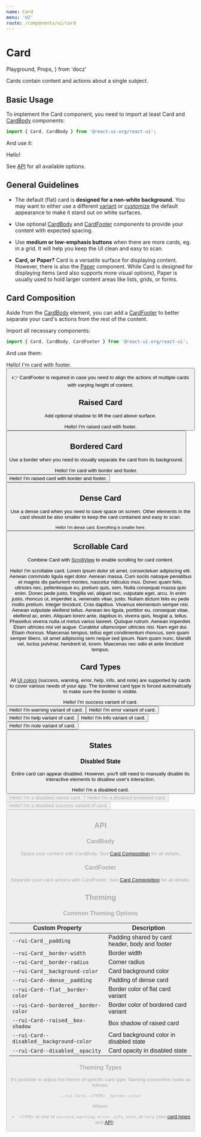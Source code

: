 ```yaml
---
name: Card
menu: 'UI'
route: /components/ui/card
---
```


# Card

  Playground,
  Props,
} from 'docz'

Cards contain content and actions about a single subject.

## Basic Usage

To implement the Card component, you need to import at least Card and
[CardBody](#cardbody) components:

```js
import { Card, CardBody } from '@react-ui-org/react-ui';
```

And use it:

<Playground>
  <Card>
    <CardBody>
      Hello!
    </CardBody>
  </Card>
</Playground>

See [API](#api) for all available options.

## General Guidelines

- The default (flat) card is **designed for a non-white background.** You may
  want to either use a different [variant](#variants) or
  [customize](/customize/theming/overview) the default appearance to make it stand
  out on white surfaces.

- Use optional [CardBody](#cardbody) and [CardFooter](#cardfooter) components to
  provide your content with expected spacing.

- Use **medium or low-emphasis buttons** when there are more cards, eg. in a
  grid. It will help you keep the UI clean and easy to scan.

- **Card, or Paper?** Card is a versatile surface for displaying content.
  However, there is also the [Paper](/components/ui/paper) component. While Card
  is designed for displaying items (and also supports more visual options),
  Paper is usually used to hold larger content areas like lists, grids, or
  forms.

## Card Composition

Aside from the [CardBody](#cardbody) element, you can add a
[CardFooter](#cardfooter) to better separate your card's actions from the rest
of the content.

Import all necessary components:

```js
import { Card, CardBody, CardFooter } from '@react-ui-org/react-ui';
````

And use them:

<Playground>
  <Card>
    <CardBody>
      Hello! I&apos;m card with footer.
    </CardBody>
    <CardFooter>
      <Button label="Read more" priority="outline" />
    </CardFooter>
  </Card>
</Playground>

👉 CardFooter is required in case you need to align the actions of multiple
cards with varying height of content.

## Raised Card

Add optional shadow to lift the card above surface.

<Playground>
  <Card raised>
    <CardBody>
      Hello! I&apos;m raised card with footer.
    </CardBody>
    <CardFooter>
      <Button label="Read more" priority="outline" />
    </CardFooter>
  </Card>
</Playground>

## Bordered Card

Use a border when you need to visually separate the card from its background.

<Playground>
  <Card variant="bordered">
    <CardBody>
      Hello! I&apos;m card with border and footer.
    </CardBody>
    <CardFooter>
      <Button label="Read more" priority="outline" />
    </CardFooter>
  </Card>
  <Card variant="bordered" raised>
    <CardBody>
      Hello! I&apos;m raised card with border and footer.
    </CardBody>
    <CardFooter>
      <Button label="Read more" priority="outline" />
    </CardFooter>
  </Card>
</Playground>

## Dense Card

Use a dense card when you need to save space on screen. Other elements in the
card should be also smaller to keep the card contained and easy to scan.

<Playground>
  <Card dense raised>
    <CardBody>
      <small>Hello! I&apos;m dense card. Everything is smaller here.</small>
    </CardBody>
    <CardFooter>
      <Button label="Read more" priority="outline" size="small" />
    </CardFooter>
  </Card>
</Playground>

## Scrollable Card

Combine Card with [ScrollView](/components/ui/scroll-view) to enable scrolling
for card content.

<Playground>
  <div
    style={{
      display: 'flex',
      height: '200px',
    }}
  >
    <Card raised>
      <ScrollView>
        <CardBody>
          Hello! I&apos;m scrollable card.
          Lorem ipsum dolor sit amet, consectetuer adipiscing elit. Aenean commodo
          ligula eget dolor. Aenean massa. Cum sociis natoque penatibus et magnis
          dis parturient montes, nascetur ridiculus mus. Donec quam felis,
          ultricies nec, pellentesque eu, pretium quis, sem. Nulla consequat massa
          quis enim. Donec pede justo, fringilla vel, aliquet nec, vulputate eget,
          arcu. In enim justo, rhoncus ut, imperdiet a, venenatis vitae, justo.
          Nullam dictum felis eu pede mollis pretium. Integer tincidunt. Cras
          dapibus. Vivamus elementum semper nisi. Aenean vulputate eleifend
          tellus. Aenean leo ligula, porttitor eu, consequat vitae, eleifend ac,
          enim. Aliquam lorem ante, dapibus in, viverra quis, feugiat a, tellus.
          Phasellus viverra nulla ut metus varius laoreet. Quisque rutrum. Aenean
          imperdiet. Etiam ultricies nisi vel augue. Curabitur ullamcorper
          ultricies nisi. Nam eget dui. Etiam rhoncus. Maecenas tempus, tellus
          eget condimentum rhoncus, sem quam semper libero, sit amet adipiscing
          sem neque sed ipsum. Nam quam nunc, blandit vel, luctus pulvinar,
          hendrerit id, lorem. Maecenas nec odio et ante tincidunt tempus.
        </CardBody>
      </ScrollView>
    </Card>
  </div>
</Playground>

## Card Types

All [UI colors](/foundation/colors#ui-colors) (success, warning, error, help,
info, and note) are supported by cards to cover various needs of your app. The
bordered card type is forced automatically to make sure the border is visible.

<Playground>
  <Card type="success">
    <CardBody>
      Hello! I&apos;m success variant of card.
    </CardBody>
    <CardFooter>
      <Button label="Read more" priority="outline" variant="success" />
    </CardFooter>
  </Card>
  <Card type="warning">
    <CardBody>
      Hello! I&apos;m warning variant of card.
    </CardBody>
    <CardFooter>
      <Button label="Read more" priority="outline" variant="warning" />
    </CardFooter>
  </Card>
  <Card type="error">
    <CardBody>
      Hello! I&apos;m error variant of card.
    </CardBody>
    <CardFooter>
      <Button label="Read more" priority="outline" variant="danger" />
    </CardFooter>
  </Card>
  <Card type="help">
    <CardBody>
      Hello! I&apos;m help variant of card.
    </CardBody>
    <CardFooter>
      <Button label="Read more" priority="outline" variant="dark" />
    </CardFooter>
  </Card>
  <Card type="info">
    <CardBody>
      Hello! I&apos;m info variant of card.
    </CardBody>
    <CardFooter>
      <Button label="Read more" priority="outline" variant="dark" />
    </CardFooter>
  </Card>
  <Card type="note">
    <CardBody>
      Hello! I&apos;m note variant of card.
    </CardBody>
    <CardFooter>
      <Button label="Read more" priority="outline" variant="dark" />
    </CardFooter>
  </Card>
</Playground>

## States

### Disabled State

Entire card can appear disabled. However, you'll still need to manually disable
its interactive elements to disallow user's interaction.

<Playground>
  <Card disabled>
    <CardBody>
      Hello! I&apos;m a disabled card.
    </CardBody>
    <CardFooter>
      <Button label="Read more" priority="outline" disabled />
    </CardFooter>
  </Card>
  <Card disabled raised>
    <CardBody>
      Hello! I&apos;m a disabled raised card.
    </CardBody>
    <CardFooter>
      <Button label="Read more" priority="outline" disabled />
    </CardFooter>
  </Card>
  <Card variant="bordered" disabled>
    <CardBody>
      Hello! I&apos;m a disabled bordered card.
    </CardBody>
    <CardFooter>
      <Button label="Read more" priority="outline" disabled />
    </CardFooter>
  </Card>
  <Card type="success" disabled>
    <CardBody>
      Hello! I&apos;m a disabled success variant of card.
    </CardBody>
    <CardFooter>
      <Button label="Read more" priority="outline" variant="success" disabled />
    </CardFooter>
  </Card>
</Playground>

## API

<Props table of={Card} />

### CardBody

Space your content with CardBody. See [Card Composition](#card-composition) for
all details.

<Props table of={CardBody} />

### CardFooter

Separate your card actions with CardFooter. See
[Card Composition](#card-composition) for all details.

<Props table of={CardFooter} />

## Theming

### Common Theming Options

| Custom Property                                      | Description                                                  |
|------------------------------------------------------|--------------------------------------------------------------|
| `--rui-Card__padding`                                | Padding shared by card header, body and footer               |
| `--rui-Card__border-width`                           | Border width                                                 |
| `--rui-Card__border-radius`                          | Corner radius                                                |
| `--rui-Card__background-color`                       | Card background color                                        |
| `--rui-Card--dense__padding`                         | Padding of dense card                                        |
| `--rui-Card--flat__border-color`                     | Border color of flat card variant                            |
| `--rui-Card--bordered__border-color`                 | Border color of bordered card variant                        |
| `--rui-Card--raised__box-shadow`                     | Box shadow of raised card                                    |
| `--rui-Card--disabled__background-color`             | Card background color in disabled state                      |
| `--rui-Card--disabled__opacity`                      | Card opacity in disabled state                               |

### Theming Types

It's possible to adjust the theme of specific card type. Naming convention
looks as follows:

`--rui-Card--<TYPE>__border-color`

Where:

- `<TYPE>` is one of `success`, `warning`, `error`, `info`, `note`, or `help`
  (see [card types](#card-types) and [API](#api))
